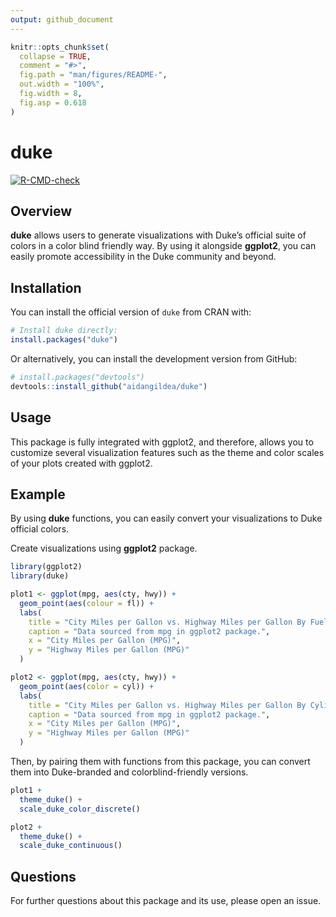 ```yaml
---
output: github_document
---
```


```r
knitr::opts_chunk$set(
  collapse = TRUE,
  comment = "#>",
  fig.path = "man/figures/README-",
  out.width = "100%",
  fig.width = 8,
  fig.asp = 0.618
)
```

# duke

<!-- badges: start -->
[![R-CMD-check](https://github.com/aidangildea/duke/actions/workflows/R-CMD-check.yaml/badge.svg)](https://github.com/aidangildea/duke/actions/workflows/R-CMD-check.yaml)
<!-- badges: end -->

## Overview

**duke** allows users to generate visualizations with Duke's official suite of colors in a color blind friendly way. By using it alongside **ggplot2**, you can easily promote accessibility in the Duke community and beyond. 

## Installation

You can install the official version of `duke` from CRAN with:

``` r
# Install duke directly:
install.packages("duke")
```
Or alternatively, you can install the development version from GitHub:

``` r
# install.packages("devtools")
devtools::install_github("aidangildea/duke")
```

## Usage

This package is fully integrated with ggplot2, and therefore, allows you to customize several visualization features such as the theme and color scales of your plots created with ggplot2.

## Example

By using **duke** functions, you can easily convert your visualizations to Duke official colors.

Create visualizations using **ggplot2** package. 

```r
library(ggplot2)
library(duke)

plot1 <- ggplot(mpg, aes(cty, hwy)) +
  geom_point(aes(colour = fl)) +
  labs(
    title = "City Miles per Gallon vs. Highway Miles per Gallon By Fuel Type",
    caption = "Data sourced from mpg in ggplot2 package.",
    x = "City Miles per Gallon (MPG)", 
    y = "Highway Miles per Gallon (MPG)"
  )

plot2 <- ggplot(mpg, aes(cty, hwy)) +
  geom_point(aes(color = cyl)) +
  labs(
    title = "City Miles per Gallon vs. Highway Miles per Gallon By Cylinders", 
    caption = "Data sourced from mpg in ggplot2 package.", 
    x = "City Miles per Gallon (MPG)", 
    y = "Highway Miles per Gallon (MPG)"
  )
```

Then, by pairing them with functions from this package, you can convert them into Duke-branded and colorblind-friendly versions.

```r
plot1 +
  theme_duke() +
  scale_duke_color_discrete()

plot2 +
  theme_duke() +
  scale_duke_continuous()
```

## Questions

For further questions about this package and its use, please open an issue.
